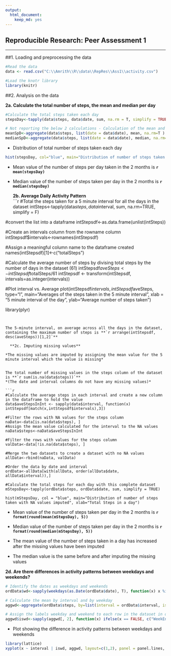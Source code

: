 ```yaml
---
output: 
  html_document: 
    keep_md: yes
---
```

Reproducible Research: Peer Assessment 1
-------------------------------------------------
-------------------------------------------------

##1. Loading and preprocessing the data
```r
#Read the data
data <- read.csv("C:\\Amrith\\R\\data\\RepRes\\Ass1\\activity.csv")

#Load the knotr library
library(knitr)
```

##2. Analysis on the data

  **2a. Calculate the total number of steps, the mean and median per day**  
```r
#Calculate the total steps taken each day
stepsDay<-tapply(data$steps, data$date, sum, na.rm = T, simplify = TRUE)

# Not reporting the below 2 calculations - Calculation of the mean and median in the 5 minute interval for the 2 month period 
meanSpD<-aggregate(data$steps, list(date = data$date), mean, na.rm=T )
medianSpD<-aggregate(data$steps, list(date = data$date), median, na.rm=T )
```
  
- Distribution of total number of steps taken each day
```r
hist(stepsDay, col="blue", main="Distribution of number of steps taken in the 2 months Oct 12 - Nov 12", xlab="Total Steps in a day")
```

- Mean value of the number of steps per day taken in the 2 months is **`r mean(stepsDay)`**  
  
- Median value of the number of steps taken per day in the 2 months is **`r median(stepsDay)`**   
  
  
  **2b. Average Daily Activity Pattern**    
```r
#Total the steps taken for a 5 minute interval for all the days in the dataset
intSteps<-tapply(data$steps, data$interval, sum, na.rm=TRUE, simplify = F)

#convert the list into a dataframe
intStepsdf<-as.data.frame(unlist(intSteps))

#Create an intervals column from the rowname column
intStepsdf$intervals<-rownames(intStepsdf)

#Assign a meaningful column name to the dataframe created
names(intStepsdf)[1]<-c("totalSteps")

#Calculate the average number of steps by divising total steps by the number of days in the dataset (61) 
intStepsdf$aveSteps<-intStepsdf$totalSteps/61
intStepsdf <- transform(intStepsdf, intervals=as.integer(intervals))

#Plot interval vs. Average
plot(intStepsdf$intervals, intStepsdf$aveSteps, type="l", main="Averages of the steps taken in the 5 minute interval", xlab = "5 minute interval of the day", ylab="Average number of steps taken")

library(plyr)
```
  
  
The 5-minute interval, on average across all the days in the dataset, containing the maximum number of steps is **`r arrange(intStepsdf, desc(aveSteps))[1,2]`**
  
  **2c. Imputing missing values**  

*The missing values are imputed by assigning the mean value for the 5 minute interval which the value is missing*
  
  
The total number of missing values in the steps column of the dataset is **`r sum(is.na(data$steps))`**  
*(The date and interval columns do not have any missing values)*    
  
```r
#Calculate the average steps in each interval and create a new column in the dataframe to hold the value
data$aveStepsInInt <- sapply(data$interval, function(x) intStepsdf[match(x,intStepsdf$intervals),3])

#Filter the rows with NA values for the steps column
naData<-data[is.na(data$steps), ]
#Assign the mean value calculated for the interval to the NA values
naData$steps<-naData$aveStepsInInt

#Filter the rows with values for the steps column
valData<-data[!is.na(data$steps), ]

#Merge the two datasets to create a dataset with no NA values
allData<-rbind(naData, valData)

#Order the data by date and interval
ordData<-allData[with(allData, order(allData$date, allData$interval)),]

#Calculate the total steps for each day with this complete dataset
mStepsDay<-tapply(ordData$steps, ordData$date, sum, simplify = TRUE)

hist(mStepsDay, col = "blue", main="Distribution of number of steps taken with NA values imputed", xlab="Total Steps in a day")
```
  
  
- Mean value of the number of steps taken per day in the 2 months is **`r format(round(mean(mStepsDay), 5))`**  
  
- Median value of the number of steps taken per day in the 2 months is **`r format(round(median(mStepsDay), 5))`**  
  
  
- The mean value of the number of steps taken in a day has increased after the missing values have been imputed  
  
  
- The median value is the same before and after imputing the missing values  
  

**2d. Are there differences in activity patterns between weekdays and weekends?**  
  
```r
# Identify the dates as weekdays and weekends
ordData$wd<-sapply(weekdays(as.Date(ordData$date), T), function(x) x %in% c("Mon", "Tue", "Wed", "Thu", "Fri"))

# Calculate the mean by interval and by weekday 
aggwd<-aggregate(ordData$steps, by=list(interval = ordData$interval, iswd = ordData$wd), mean)

# Assign the labels weekday and weekend to each row in the dataset in order the generate the plot
aggwd$iswd<-sapply(aggwd[, 2], function(x) ifelse(x == FALSE, c("WeekEnd"), c("WeekDay")))
```

- Plot showing the difference in activity patterns between weekdays and weekends  

```r
library(lattice)
xyplot(x ~ interval | iswd, aggwd, layout=c(1,2), panel = panel.lines, xlab = "Interval", ylab = "Number of Steps")
```

